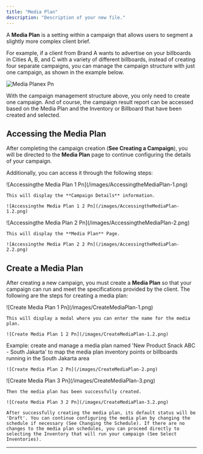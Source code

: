 ```yaml
---
title: "Media Plan"
description: "Description of your new file."
---
```


A **Media Plan** is a setting within a campaign that allows users to segment a slightly more complex client brief.

For example, if a client from Brand A wants to advertise on your billboards in Cities A, B, and C with a variety of different billboards, instead of creating four separate campaigns, you can manage the campaign structure with just one campaign, as shown in the example below.

![Media Planex Pn](/images/MediaPlanex.png)

With the campaign management structure above, you only need to create one campaign. And of course, the campaign result report can be accessed based on the Media Plan and the Inventory or Billboard that have been created and selected.

## Accessing the Media Plan

After completing the campaign creation (**See Creating a Campaign**), you will be directed to the **Media Plan** page to continue configuring the details of your campaign.

Additionally, you can access it through the following steps:

<Steps>
  <Step title="Click the 'Campaign Name'">
    ![Accessingthe Media Plan 1 Pn](/images/AccessingtheMediaPlan-1.png)

    This will display the **Campaign Details** information.

    ![Accessingthe Media Plan 1 2 Pn](/images/AccessingtheMediaPlan-1.2.png)
  </Step>
  <Step title="Click 'Media Plan' Tab">
    ![Accessingthe Media Plan 2 Pn](/images/AccessingtheMediaPlan-2.png)

    This will display the **Media Plan** Page.

    ![Accessingthe Media Plan 2 2 Pn](/images/AccessingtheMediaPlan-2.2.png)
  </Step>
</Steps>

## Create a Media Plan

After creating a new campaign, you must create a **Media Plan** so that your campaign can run and meet the specifications provided by the client. The following are the steps for creating a media plan:

<Steps>
  <Step title="Click 'Add Media Plan' Button">
    ![Create Media Plan 1 Pn](/images/CreateMediaPlan-1.png)

    This will display a modal where you can enter the name for the media plan.

    ![Create Media Plan 1 2 Pn](/images/CreateMediaPlan-1.2.png)
  </Step>
  <Step title="Enter Media Plan Name">
    Example: create and manage a media plan named 'New Product Snack ABC - South Jakarta' to map the media plan inventory points or billboards running in the South Jakarta area

    ![Create Media Plan 2 Pn](/images/CreateMediaPlan-2.png)
  </Step>
  <Step title="Click the 'Save Changes' Button">
    ![Create Media Plan 3 Pn](/images/CreateMediaPlan-3.png)

    Then the media plan has been successfully created.

    ![Create Media Plan 3 2 Pn](/images/CreateMediaPlan-3.2.png)

    After successfully creating the media plan, its default status will be 'Draft'. You can continue configuring the media plan by changing the schedule if necessary (See Changing the Schedule). If there are no changes to the media plan schedules, you can proceed directly to selecting the Inventory that will run your campaign (See Select Inventories).
  </Step>
</Steps>

---
